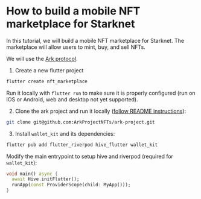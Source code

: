 # How to build a mobile NFT marketplace for Starknet

In this tutorial, we will build a mobile NFT marketplace for Starknet. The marketplace will allow users to mint, buy, and sell NFTs.

We will use the [Ark protocol](https://www.arkproject.dev).

1. Create a new flutter project

```sh
flutter create nft_marketplace
```

Run it locally with `flutter run` to make sure it is properly configured (run on IOS or Android, web and desktop not yet supported).

2. Clone the ark project and run it locally ([follow README instructions](https://github.com/ArkProjectNFTs/ark-project/blob/main/README.md#quick-start-for-local-development)):

```sh
git clone git@github.com:ArkProjectNFTs/ark-project.git
```

3. Install `wallet_kit` and its dependencies:

```sh
flutter pub add flutter_riverpod hive_flutter wallet_kit
```

Modify the main entrypoint to setup hive and riverpod (required for `wallet_kit`):

```dart
void main() async {
  await Hive.initFlutter();
  runApp(const ProviderScope(child: MyApp()));
}
```
